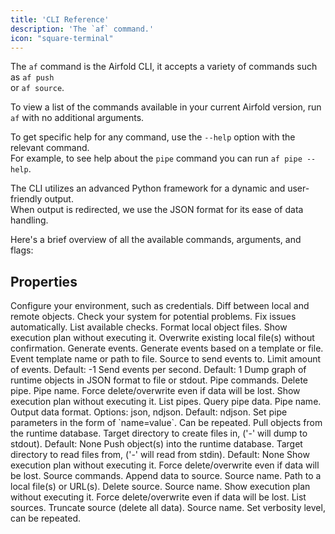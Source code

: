 ```yaml
---
title: 'CLI Reference'
description: 'The `af` command.'
icon: "square-terminal"
---
```


The `af` command is the Airfold CLI, it accepts a variety of commands such as `af push` <br />
or `af source`.

To view a list of the commands available in your current Airfold version, run `af` with no additional arguments.

To get specific help for any command, use the `--help` option with the relevant command.<br />
For example, to see help about the `pipe` command you can run `af pipe --help`.

The CLI utilizes an advanced Python framework for a dynamic and user-friendly output.<br />
When output is redirected, we use the JSON format for its ease of data handling.

Here's a brief overview of all the available commands, arguments, and flags:

## Properties

<ResponseField name="config" type="Command">
  Configure your environment, such as credentials.
</ResponseField>

<ResponseField name="diff" type="Command">
  Diff between local and remote objects.
</ResponseField>

<ResponseField name="doctor" type="Command">
  Check your system for potential problems.
  <Expandable title="Flags">
    <ResponseField name="--fix" type="Flag">
      Fix issues automatically.
    </ResponseField>
    <ResponseField name="--list-checks" type="Flag">
      List available checks.
    </ResponseField>
  </Expandable>
</ResponseField>

<ResponseField name="fmt" type="Command">
  Format local object files.
  <Expandable title="Flags">
    <ResponseField name="--dry-run" type="Flag">
      Show execution plan without executing it.
    </ResponseField>
    <ResponseField name="--overwrite" type="Flag">
      Overwrite existing local file(s) without confirmation.
    </ResponseField>
  </Expandable>
</ResponseField>

<ResponseField name="generate" type="Command">
  Generate events.
  <Expandable title="Subcommands">
    <ResponseField name="events" type="Subcommand">
      Generate events based on a template or file.
      <Expandable title="Arguments and Flags">
        <ResponseField name="temp_name" type="Argument" required>
          Event template name or path to file.
        </ResponseField>
        <ResponseField name="--send" type="Flag">
          Source to send events to.
        </ResponseField>
        <ResponseField name="--limit" type="Flag">
          Limit amount of events. Default: -1
        </ResponseField>
        <ResponseField name="--eps" type="Flag">
          Send events per second. Default: 1
        </ResponseField>
      </Expandable>
    </ResponseField>
  </Expandable>
</ResponseField>

<ResponseField name="graph" type="Command">
  Dump graph of runtime objects in JSON format to file or stdout.
</ResponseField>

<ResponseField name="pipe" type="Command">
  Pipe commands.
  <Expandable title="Subcommands">
    <ResponseField name="delete" type="Subcommand">
      Delete pipe.
      <Expandable title="Arguments and Flags">
        <ResponseField name="name" type="Argument" required>
          Pipe name.
        </ResponseField>
        <ResponseField name="--force" type="Flag">
          Force delete/overwrite even if data will be lost.
        </ResponseField>
        <ResponseField name="--dry-run" type="Flag">
          Show execution plan without executing it.
        </ResponseField>
      </Expandable>
    </ResponseField>
    <ResponseField name="ls" type="Subcommand">
      List pipes.
    </ResponseField>
    <ResponseField name="query" type="Subcommand">
      Query pipe data.
      <Expandable title="Arguments and Flags">
        <ResponseField name="name" type="Argument" required>
          Pipe name.
        </ResponseField>
        <ResponseField name="--format" type="Flag">
          Output data format. Options: json, ndjson. Default: ndjson.
        </ResponseField>
        <ResponseField name="--param" type="Flag">
          Set pipe parameters in the form of `name=value`. Can be repeated.
        </ResponseField>
      </Expandable>
    </ResponseField>
  </Expandable>
</ResponseField>

<ResponseField name="pull" type="Command">
  Pull objects from the runtime database.
  <Expandable title="Arguments">
    <ResponseField name="path" type="Argument">
      Target directory to create files in, ('-' will dump to stdout). Default: None
    </ResponseField>
  </Expandable>
</ResponseField>

<ResponseField name="push" type="Command">
  Push object(s) into the runtime database.
  <Expandable title="Arguments and Flags">
    <ResponseField name="path" type="Argument">
      Target directory to read files from, ('-' will read from stdin). Default: None
    </ResponseField>
    <ResponseField name="--dry-run" type="Flag">
      Show execution plan without executing it.
    </ResponseField>
    <ResponseField name="--force" type="Flag">
      Force delete/overwrite even if data will be lost.
    </ResponseField>
  </Expandable>
</ResponseField>

<ResponseField name="source" type="Command">
  Source commands.
  <Expandable title="Subcommands">
    <ResponseField name="append" type="Subcommand">
      Append data to source.
      <Expandable title="Arguments and Flags">
        <ResponseField name="name" type="Argument" required>
          Source name.
        </ResponseField>
        <ResponseField name="path" type="Argument" required>
          Path to a local file(s) or URL(s).
        </ResponseField>
      </Expandable>
    </ResponseField>
    <ResponseField name="delete" type="Subcommand">
      Delete source.
      <Expandable title="Arguments and Flags">
        <ResponseField name="name" type="Argument" required>
          Source name.
        </ResponseField>
        <ResponseField name="--dry-run" type="Flag">
          Show execution plan without executing it.
        </ResponseField>
        <ResponseField name="--force" type="Flag">
          Force delete/overwrite even if data will be lost.
        </ResponseField>
      </Expandable>
    </ResponseField>
    <ResponseField name="ls" type="Subcommand">
      List sources.
    </ResponseField>
    <ResponseField name="truncate" type="Subcommand">
      Truncate source (delete all data).
      <Expandable title="Arguments and Flags">
        <ResponseField name="name" type="Argument" required>
          Source name.
        </ResponseField>
      </Expandable>
    </ResponseField>
  </Expandable>
</ResponseField>

<ResponseField name="verbose" type="Global Flag">
  Set verbosity level, can be repeated.
</ResponseField>
